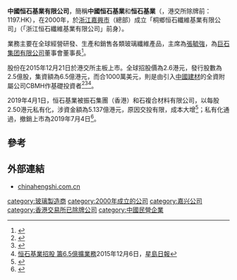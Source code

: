 '''中國恒石基業有限公司'''，簡稱'''中國恒石基業'''和'''恒石基業'''（'''{{lang-en|CHINA HENGSHI FOUNDATION COMPANY LIMITED}}'''，港交所除牌前：1197.HK），在2000年，於[[浙江|浙江]][[嘉興市|嘉興市]]（總部）成立「桐鄉恒石纖維基業有限公司」（「浙江恒石纖維基業有限公司」前身）。

業務主要在全球經營研發、生產和銷售各類玻璃纖維產品，主席為[[張毓強|張毓強]]，為[[巨石集团有限公司|巨石集团有限公司]]董事會董事長<ref>{{Cite web |url=http://www.chinahengshi.com.cn/about.php#box1 |title=中國恒石基業有限公司簡介 |access-date=2017-04-04 |archive-url=https://web.archive.org/web/20160908090618/http://www.chinahengshi.com.cn/about.php#box1 |archive-date=2016-09-08 |dead-url=yes }}</ref>。

股份在2015年12月21日於港交所主板上市。全球招股價為2.6港元，發行股數為2.5億股，集資額為6.5億港元，而合1000萬美元，則是由引入[[中國建材|中國建材]]的全資附屬公司CBMH作基礎投資者<ref>{{Cite web |url=http://www.hkexnews.hk/listedco/listconews/SEHK/2015/1208/LTN20151208026_C.pdf |title=中國恒石基業有限公司招股資料 |access-date=2017-04-04 |archive-date=2020-11-28 |archive-url=https://web.archive.org/web/20201128193459/https://www1.hkexnews.hk/listedco/listconews/sehk/2015/1208/ltn20151208026_c.pdf }}</ref><ref>{{Cite web |url=http://www.hkexnews.hk/listedco/listconews/SEHK/2015/1208/LTN20151208004_C.pdf |title=中國恒石基業有限公司招股公告 |access-date=2017-04-04 |archive-date=2016-01-10 |archive-url=https://web.archive.org/web/20160110175301/http://www.hkexnews.hk/listedco/listconews/SEHK/2015/1208/LTN20151208004_C.pdf |dead-url=no }}</ref><ref>[https://hk.finance.yahoo.com/news/%E6%81%92%E7%9F%B3%E5%9F%BA%E6%A5%AD%E6%8B%9B%E8%82%A1-%E7%B1%8C6-5%E5%84%84%E6%93%B4%E6%A5%AD%E5%8B%99-223000038.html 恒石基業招股 籌6.5億擴業務]2015年12月6日，[[星島日報|星島日報]]</ref>。

2019年4月1日，恒石基業被振石集團（香港）和石複合材料有限公司，以每股2.50港元私有化，涉資金額為5.137億港元，原因交投有限，成本大增<REF>
{{Cite web |url=https://www1.hkexnews.hk/listedco/listconews/sehk/2019/0404/ltn20190404008_c.pdf |title=私有化聯合公告 |access-date=2019-07-03 |archive-date=2019-07-03 |archive-url=https://web.archive.org/web/20190703233428/https://www1.hkexnews.hk/listedco/listconews/sehk/2019/0404/ltn20190404008_c.pdf |dead-url=no }}
</REF>；私有化通過，撤銷上市為2019年7月4日<REF>
{{Cite web |url=https://www1.hkexnews.hk/listedco/listconews/sehk/2019/0704/ltn20190704014_c.pdf |title=撤銷上市聯合公告 |access-date=2019-07-03 |archive-date=2019-07-03 |archive-url=https://web.archive.org/web/20190703233425/https://www1.hkexnews.hk/listedco/listconews/sehk/2019/0704/ltn20190704014_c.pdf |dead-url=no }}
</REF>。

==參考==
{{reflist}}

==外部連結==
*[https://web.archive.org/web/20170324195634/http://chinahengshi.com.cn/ chinahengshi.com.cn]

[[category:玻璃製造商|category:玻璃製造商]]
[[category:2000年成立的公司|category:2000年成立的公司]]
[[category:嘉兴公司|category:嘉兴公司]]
[[category:香港交易所已除牌公司|category:香港交易所已除牌公司]]
[[category:中國民營企業|category:中國民營企業]]